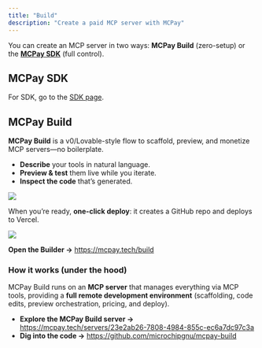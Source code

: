 ```yaml
---
title: "Build"
description: "Create a paid MCP server with MCPay"
---
```


You can create an MCP server in two ways: **MCPay Build** (zero-setup) or the **[MCPay SDK](https://www.npmjs.com/package/mcpay)** (full control).

## MCPay SDK

For SDK, go to the [SDK page](/quickstart/sdk).

## MCPay Build

**MCPay Build** is a v0/Lovable-style flow to scaffold, preview, and monetize MCP servers—no boilerplate.

- **Describe** your tools in natural language.
- **Preview & test** them live while you iterate.
- **Inspect the code** that’s generated.

![](/mcpay-build-preview-screenshot.png)

When you’re ready, **one-click deploy**: it creates a GitHub repo and deploys to Vercel.

![](/mcpay-build-deploy-screenshot.png)

**Open the Builder →** https://mcpay.tech/build

### How it works (under the hood)

MCPay Build runs on an **MCP server** that manages everything via MCP tools, providing a **full remote development environment** (scaffolding, code edits, preview orchestration, pricing, and deploy).

- **Explore the MCPay Build server →** https://mcpay.tech/servers/23e2ab26-7808-4984-855c-ec6a7dc97c3a
- **Dig into the code →** https://github.com/microchipgnu/mcpay-build


